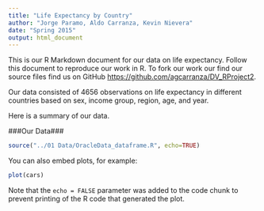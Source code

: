 ```yaml
---
title: "Life Expectancy by Country"
author: "Jorge Paramo, Aldo Carranza, Kevin Nievera"
date: "Spring 2015"
output: html_document
---
```


This is our R Markdown document for our data on life expectancy. Follow this document to reproduce our work in R. To fork our work our find our source files find us on GitHub <https://github.com/agcarranza/DV_RProject2>.

Our data consisted of 4656 observations on life expectancy in different countries based on sex, income group, region, age, and year.

Here is a summary of our data.

###Our Data###

```r
source("../01 Data/OracleData_dataframe.R", echo=TRUE)
```

You can also embed plots, for example:

```r
plot(cars)
```

Note that the `echo = FALSE` parameter was added to the code chunk to prevent printing of the R code that generated the plot.
